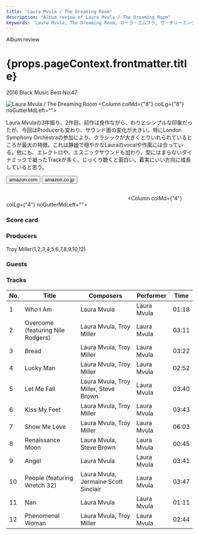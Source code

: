 ```yaml
---
title: "Laura Mvula / The Dreaming Room"
description: "Album review of Laura Mvula / The Dreaming Room"
keywords: 'Laura Mvula, The Dreaming Room, ローラ・エムブラ, ザ・ヂリーミング・ルーム'
---
```




<p className="largeP">Album review</p>
<h1 className="h1--no--margin">{props.pageContext.frontmatter.title}</h1>
<p className="largeP"><Link to="/best50/2016/">2016 Black Music Best No.47</Link></p>

<Row  className="image-card-group">
	<Column colMd={"4"} colLg={"4"} noGutterMdLeft="">
       <ImageCard>

![Laura Mvula / The Dreaming Room](../../images/cd/lauramvula2L.jpg) 
</ImageCard>
	</Column>
	<Column colMd={"8"} colLg={"8"} noGutterMdLeft="">
	<p>
	Laura Mvulaの3年振り、2作目。前作は良作ながら、わりとシンプルな印象だったが、今回はProducerも変わり、サウンド面の変化が大きい。特にLondon Symphony Orchestraの参加により、クラシックが大きくとりいれられているところが最大の特徴。これは静謐で穏やかなLauraのvocalや作風には合っている。他にも、エレクトロや、エスニックサウンドも加わり、型にはまらないダイナミックで凝ったTrackが多く、じっくり聴くと面白い。着実にいい方向に成長していると思う。
	</p>
	<div>
	  <Button href="https://amzn.to/2Zr0PYb" kind="primary" size="small" renderIcon={ArrowUpRight24}>
      amazon.com
    </Button>
    <Button href="https://amzn.to/3jXPXsC" kind="secondary" size="small" renderIcon={ArrowUpRight24}>
      amazon.co.jp
    </Button>
	</div>
	<a href="https://geo.music.apple.com/us/album/the-dreaming-room/1078304526?mt=1&app=music&ls=1&at=11lcug" style="display:inline-block;overflow:hidden;background:url(https://linkmaker.itunes.apple.com/ja-jp/lockup.svg?releaseDate=2016-06-17&kind=album&bubble=apple_music&style=mono-black) no-repeat;width:180px;height:45px;"></a>
	<a href="https://geo.music.apple.com/us/album/the-dreaming-room/1078304526?app=itunes&at=11lcug" style="display:inline-block;overflow:hidden;background:url(https://linkmaker.itunes.apple.com/ja-jp/badge-lrg.svg?releaseDate=2016-06-17T00:00:00Z&kind=album&bubble=itunes_music) no-repeat;width:140px;height:45px;"></a>
	</Column>
</Row>
<Row >
	<Column colMd={"4"} colLg={"4"} noGutterMdLeft="">
<div>
  <h3>Score card</h3>
	<SliderJS1 value="5" />
  <SliderJS2 value="3" />
	<SliderJS3 value="1" />
  <SliderJS4 value="9" />
</div>
</Column>
<Column colMd={"8"} colLg={"8"} noGutterMdLeft="">
<div>
<h3>Producers</h3>
<p>
Troy Miller(1,2,3,4,5,6,7,8,9,10,12)
</p>
<h3>Guests</h3>
<p>
</p>
</div>
</Column>
</Row>

<h3>Tracks</h3>

| No. |	 Title                            |	 Composers                           	|	 Performer  |	 Time	|
| --- |	--------------------------------- | ------------------------------------- | ----------- | ----- |
|	1	  |	Who I Am                         	| Laura Mvula                          	|	Laura Mvula	|	01:18 |
|	2	  |	Overcome (featuring Nile Rodgers)	| Laura Mvula, Troy Miller             	|	Laura Mvula	|	03:11 |
|	3	  |	Bread                            	| Laura Mvula, Troy Miller             	|	Laura Mvula	|	03:22 |
|	4	  |	Lucky Man                        	| Laura Mvula, Troy Miller             	|	Laura Mvula	|	02:52 |
|	5	  |	Let Me Fall                      	| Laura Mvula, Troy Miller, Steve Brown	|	Laura Mvula	|	03:40 |
|	6	  |	Kiss My Feet                     	| Laura Mvula, Troy Miller             	|	Laura Mvula	|	03:43 |
|	7	  |	Show Me Love                     	| Laura Mvula, Troy Miller             	|	Laura Mvula	|	06:03 |
|	8	  |	Renaissance Moon                 	| Laura Mvula, Steve Brown             	|	Laura Mvula	|	00:45 |
|	9	  |	Angel                            	| Laura Mvula                          	|	Laura Mvula	|	03:41 |
|	10	|	People (featuring Wretch 32)     	| Laura Mvula, Jermaine Scott Sinclair 	|	Laura Mvula	|	03:47 |
|	11	|	Nan                              	| Laura Mvula                          	|	Laura Mvula	|	01:11 |
|	12	|	Phenomenal Woman                 	| Laura Mvula, Troy Miller             	|	Laura Mvula	|	02:44 |
